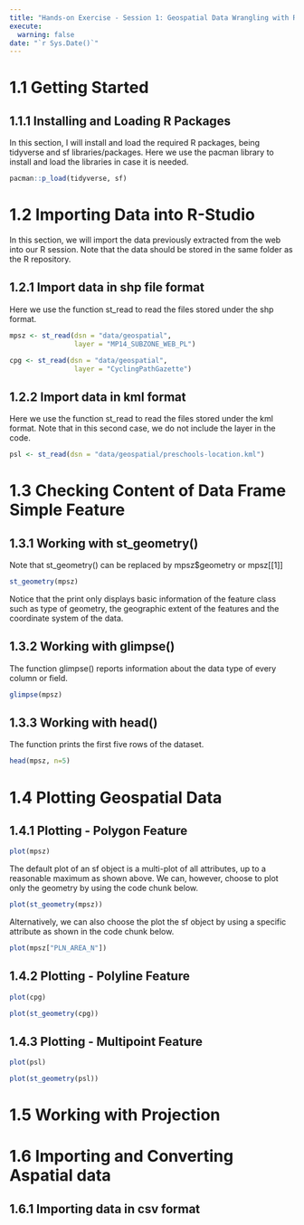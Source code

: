 ```yaml
---
title: "Hands-on Exercise - Session 1: Geospatial Data Wrangling with R"
execute: 
  warning: false
date: "`r Sys.Date()`"
---
```


# 1.1 Getting Started

## 1.1.1 Installing and Loading R Packages

In this section, I will install and load the required R packages, being tidyverse and sf libraries/packages. Here we use the pacman library to install and load the libraries in case it is needed.

```r
pacman::p_load(tidyverse, sf)
```

# 1.2 Importing Data into R-Studio

In this section, we will import the data previously extracted from the web into our R session. Note that the data should be stored in the same folder as the R repository.

## 1.2.1 Import data in shp file format

Here we use the function st_read to read the files stored under the shp format.

```r
mpsz <- st_read(dsn = "data/geospatial", 
                layer = "MP14_SUBZONE_WEB_PL")
```

```r
cpg <- st_read(dsn = "data/geospatial", 
                layer = "CyclingPathGazette")
```

## 1.2.2 Import data in kml format

Here we use the function st_read to read the files stored under the kml format. Note that in this second case, we do not include the layer in the code.

```r
psl <- st_read(dsn = "data/geospatial/preschools-location.kml")
```

# 1.3 Checking Content of Data Frame Simple Feature

## 1.3.1 Working with st_geometry()

Note that st_geometry() can be replaced by mpsz\$geometry or mpsz\[\[1\]\]

```r
st_geometry(mpsz)
```

Notice that the print only displays basic information of the feature class such as type of geometry, the geographic extent of the features and the coordinate system of the data.

## 1.3.2 Working with glimpse()

The function glimpse() reports information about the data type of every column or field.

```r
glimpse(mpsz)
```

## 1.3.3 Working with head()

The function prints the first five rows of the dataset.

```r
head(mpsz, n=5)
```

# 1.4 Plotting Geospatial Data

## 1.4.1 Plotting - Polygon Feature

```r
plot(mpsz)
```

The default plot of an sf object is a multi-plot of all attributes, up to a reasonable maximum as shown above. We can, however, choose to plot only the geometry by using the code chunk below.

```r
plot(st_geometry(mpsz))
```

Alternatively, we can also choose the plot the sf object by using a specific attribute as shown in the code chunk below.

```r
plot(mpsz["PLN_AREA_N"])
```

## 1.4.2 Plotting - Polyline Feature

```r
plot(cpg)
```

```r
plot(st_geometry(cpg))
```

## 1.4.3 Plotting - Multipoint Feature

```r
plot(psl)
```

```r
plot(st_geometry(psl))
```

# 1.5 Working with Projection

# 1.6 Importing and Converting Aspatial data

## 1.6.1 Importing data in csv format
